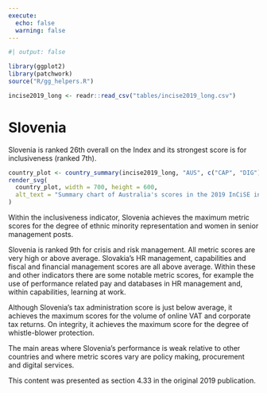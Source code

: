 ```yaml
---
execute:
  echo: false
  warning: false
---
```


<!-- DO NOT EDIT THIS FILE --->
<!-- AUTO GENERATED FROM r/generate_country_qmd.r --->

```r
#| output: false

library(ggplot2)
library(patchwork)
source("R/gg_helpers.R")

incise2019_long <- readr::read_csv("tables/incise2019_long.csv")

```

# Slovenia {#sec-country-svn .unnumbered}

:::{.lead}
Slovenia is ranked 26th overall on the Index and its strongest score is for
inclusiveness (ranked 7th).
:::

```r
country_plot <- country_summary(incise2019_long, "AUS", c("CAP", "DIG"))
render_svg(
  country_plot, width = 700, height = 600,
  alt_text = "Summary chart of Australia's scores in the 2019 InCiSE index."
)
```

Within the inclusiveness indicator, Slovenia achieves the maximum metric
scores for the degree of ethnic minority representation and women in senior
management posts.

Slovenia is ranked 9th for crisis and risk management. All metric scores are
very high or above average. Slovakia's HR management, capabilities and fiscal
and financial management scores are all above average. Within these and other
indicators there are some notable metric scores, for example the use of
performance related pay and databases in HR management and, within
capabilities, learning at work.

Although Slovenia's tax administration score is just below average, it
achieves the maximum scores for the volume of online VAT and corporate tax
returns. On integrity, it achieves the maximum score for the degree of
whistle-blower protection.

The main areas where Slovenia's performance is weak relative to other
countries and where metric scores vary are policy making, procurement and
digital services.

::: {.callout-note .crf title="Cross-referencing note" icon="false"}
This content was presented as section 4.33 in the original 2019 publication.
:::
